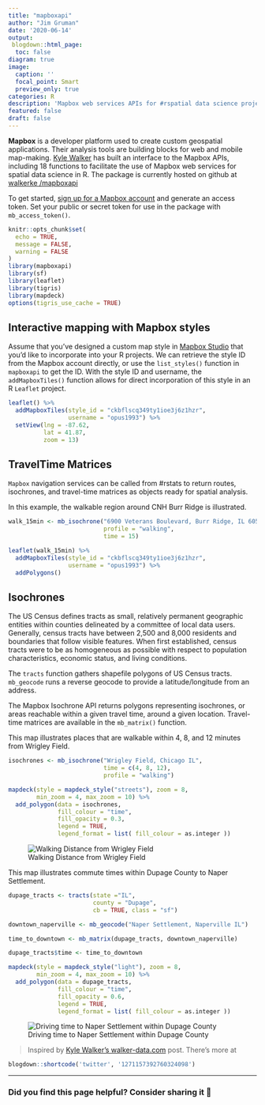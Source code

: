 ---
title: "mapboxapi"
author: "Jim Gruman"
date: '2020-06-14'
output: 
 blogdown::html_page:
  toc: false
diagram: true
image:
  caption: ''
  focal_point: Smart
  preview_only: true
categories: R
description: 'Mapbox web services APIs for #rspatial data science projects'
featured: false
draft: false
---

**Mapbox** is a developer platform used to create custom geospatial applications. Their analysis tools are building blocks for web and mobile map-making. [Kyle Walker](https://twitter.com/kyle_e_walker) has built an interface to the Mapbox APIs, including 18 functions to facilitate the use of Mapbox web services for spatial data science in R. The package is currently hosted on github at [walkerke /mapboxapi](https://github.com/walkerke/mapboxapi)

To get started, [sign up for a Mapbox account](https://docs.mapbox.com/api/) and generate an access token. Set your public or secret token for use in the package with `mb_access_token()`. 

```{r setup, message=FALSE}
knitr::opts_chunk$set(
  echo = TRUE,
  message = FALSE,
  warning = FALSE
)
library(mapboxapi)
library(sf)
library(leaflet)
library(tigris)
library(mapdeck)
options(tigris_use_cache = TRUE)
```

## Interactive mapping with Mapbox styles

Assume that you’ve designed a custom map style in [Mapbox Studio](https://www.mapbox.com/mapbox-studio/) that you’d like to incorporate into your R projects. We can retrieve the style ID from the Mapbox account directly, or use the `list_styles()` function in `mapboxapi` to get the ID. With the style ID and username, the `addMapboxTiles()` function allows for direct incorporation of this style in an R `Leaflet` project.

```{r Chicago_interactive}
leaflet() %>%
  addMapboxTiles(style_id = "ckbflscq349ty1ioe3j6z1hzr",
                 username = "opus1993") %>%
  setView(lng = -87.62,
          lat = 41.87,
          zoom = 13)
```

## TravelTime Matrices

`Mapbox` navigation services can be called from #rstats to return routes, isochrones, and travel-time matrices as objects ready for spatial analysis. 

In this example, the walkable region around CNH Burr Ridge is illustrated.

```{r BurrRidge_Walktime}
walk_15min <- mb_isochrone("6900 Veterans Boulevard, Burr Ridge, IL 60527",
                           profile = "walking",
                           time = 15)

leaflet(walk_15min) %>%
  addMapboxTiles(style_id = "ckbflscq349ty1ioe3j6z1hzr",
                 username = "opus1993") %>%
  addPolygons()
```

## Isochrones 

The US Census defines tracts as small, relatively permanent geographic entities within counties delineated by a committee of local data users. Generally, census tracts have between 2,500 and 8,000 residents and boundaries that follow visible features. When first established, census tracts were to be as homogeneous as possible with respect to population characteristics, economic status, and living conditions.  

The `tracts` function gathers shapefile polygons of US Census tracts. `mb_geocode` runs a reverse geocode to provide a latitude/longitude from an address.

The Mapbox Isochrone API returns polygons representing isochrones, or areas reachable within a given travel time, around a given location. Travel-time matrices are available in the `mb_matrix()` function.

This map illustrates places that are walkable within 4, 8, and 12 minutes from Wrigley Field.

```{r Isochrones1, eval = FALSE}

isochrones <- mb_isochrone("Wrigley Field, Chicago IL",
                           time = c(4, 8, 12),
                           profile = "walking")

mapdeck(style = mapdeck_style("streets"), zoom = 8,
        min_zoom = 4, max_zoom = 10) %>%
  add_polygon(data = isochrones,
              fill_colour = "time",
              fill_opacity = 0.3,
              legend = TRUE, 
              legend_format = list( fill_colour = as.integer )) 

```

![Walking Distance from Wrigley Field](isochrones1.png)

This map illustrates commute times within Dupage County to Naper Settlement.

```{r Ishochrones2, eval = FALSE}
dupage_tracts <- tracts(state ="IL",
                        county = "Dupage",
                        cb = TRUE, class = "sf")

downtown_naperville <- mb_geocode("Naper Settlement, Naperville IL")

time_to_downtown <- mb_matrix(dupage_tracts, downtown_naperville)

dupage_tracts$time <- time_to_downtown

mapdeck(style = mapdeck_style("light"), zoom = 8,
        min_zoom = 4, max_zoom = 10) %>%
  add_polygon(data = dupage_tracts,
              fill_colour = "time",
              fill_opacity = 0.6,
              legend = TRUE, 
              legend_format = list( fill_colour = as.integer )) 
```

![Driving time to Naper Settlement within Dupage County](isochrones2.png)

>Inspired by [Kyle Walker's walker-data.com](https://walker-data.com/mapboxapi/) post. There's more at
              
```{r echo=FALSE}
blogdown::shortcode('twitter', '1271157392760324098')
```
----
                
### Did you find this page helpful? Consider sharing it 🙌
                
